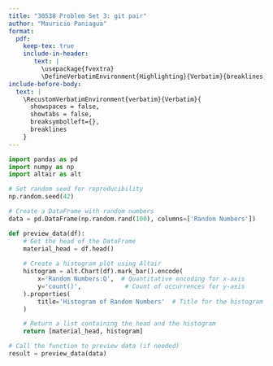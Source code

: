 ```yaml
---
title: "30538 Problem Set 3: git pair"
author: "Mauricio Paniagua"
format: 
  pdf:
    keep-tex: true
    include-in-header: 
       text: |
         \usepackage{fvextra}
         \DefineVerbatimEnvironment{Highlighting}{Verbatim}{breaklines,commandchars=\\\{\}}
include-before-body:
  text: |
    \RecustomVerbatimEnvironment{verbatim}{Verbatim}{
      showspaces = false,
      showtabs = false,
      breaksymbolleft={},
      breaklines
    }
---
```


```python
import pandas as pd
import numpy as np
import altair as alt

# Set random seed for reproducibility
np.random.seed(42)

# Create a DataFrame with random numbers
data = pd.DataFrame(np.random.rand(100), columns=['Random Numbers'])

def preview_data(df):
    # Get the head of the DataFrame
    material_head = df.head()
    
    # Create a histogram plot using Altair
    histogram = alt.Chart(df).mark_bar().encode(
        x='Random Numbers:Q',  # Quantitative encoding for x-axis
        y='count()',            # Count of occurrences for y-axis
    ).properties(
        title='Histogram of Random Numbers'  # Title for the histogram
    )

    # Return a list containing the head and the histogram
    return [material_head, histogram]

# Call the function to preview data (if needed)
result = preview_data(data)
```